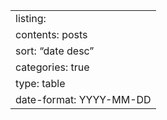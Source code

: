 ---
listing:
  contents: posts
  sort: "date desc"
  categories: true
  type: table
  date-format: YYYY-MM-DD
---